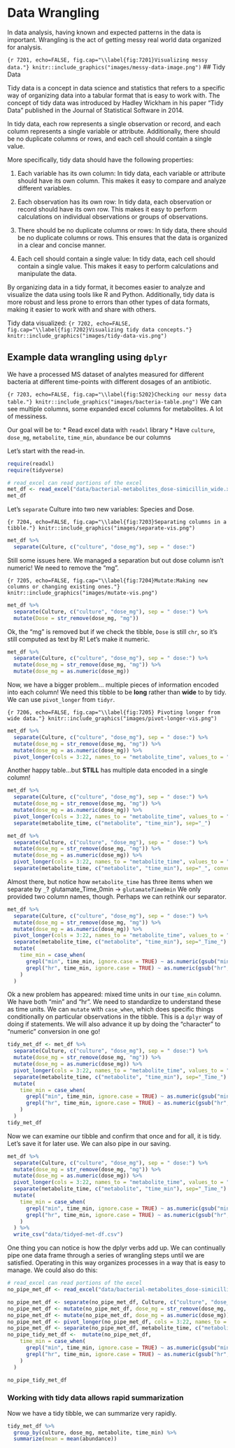 # Data Wrangling
In data analysis, having known and expected patterns in the data is important. Wrangling is the act of getting messy real world data organized for analysis.

```{r 7201, echo=FALSE, fig.cap="\\label{fig:7201}Visualizing messy data."}
knitr::include_graphics("images/messy-data-image.png")
```
## Tidy Data

Tidy data is a concept in data science and statistics that refers to a specific way of organizing data into a tabular format that is easy to work with. The concept of tidy data was introduced by Hadley Wickham in his paper "Tidy Data" published in the Journal of Statistical Software in 2014.

In tidy data, each row represents a single observation or record, and each column represents a single variable or attribute. Additionally, there should be no duplicate columns or rows, and each cell should contain a single value.

More specifically, tidy data should have the following properties:

1. Each variable has its own column: In tidy data, each variable or attribute should have its own column. This makes it easy to compare and analyze different variables.

2. Each observation has its own row: In tidy data, each observation or record should have its own row. This makes it easy to perform calculations on individual observations or groups of observations.

3. There should be no duplicate columns or rows: In tidy data, there should be no duplicate columns or rows. This ensures that the data is organized in a clear and concise manner.

4. Each cell should contain a single value: In tidy data, each cell should contain a single value. This makes it easy to perform calculations and manipulate the data.

By organizing data in a tidy format, it becomes easier to analyze and visualize the data using tools like R and Python. Additionally, tidy data is more robust and less prone to errors than other types of data formats, making it easier to work with and share with others.

Tidy data visualized:
```{r 7202, echo=FALSE, fig.cap="\\label{fig:7202}Visualizing tidy data concepts."}
knitr::include_graphics("images/tidy-data-vis.png")
```

## Example data wrangling using `dplyr`

We have a processed MS dataset of analytes measured for different bacteria at different time-points with different dosages of an antibiotic. 

```{r 7203, echo=FALSE, fig.cap="\\label{fig:5202}Checking our messy data table."}
knitr::include_graphics("images/bacteria-table.png")
```
We can see multiple columns, some expanded excel columns for metabolites. A lot of messiness.

Our goal will be to:
* Read excel data with `readxl` library
* Have `culture`, `dose_mg`, `metabolite`, `time_min`, `abundance` be our columns

Let's start with the read-in.

```r
require(readxl)
require(tidyverse)

# read_excel can read portions of the excel
met_df <- read_excel("data/bacterial-metabolites_dose-simicillin_wide.xlsx")
met_df
```

Let's `separate` Culture into two new variables: Species and Dose.

```{r 7204, echo=FALSE, fig.cap="\\label{fig:7203}Separating columns in a tibble."}
knitr::include_graphics("images/separate-vis.png")
```

```r
met_df %>%
  separate(Culture, c("culture", "dose_mg"), sep = " dose:")
```



Still some issues here. We managed a separation but out dose column isn't numeric!
We need to remove the "mg".

```{r 7205, echo=FALSE, fig.cap="\\label{fig:7204}Mutate:Making new columns or changing existing ones."}
knitr::include_graphics("images/mutate-vis.png")
```

```r
met_df %>%
  separate(Culture, c("culture", "dose_mg"), sep = " dose:") %>%
  mutate(Dose = str_remove(dose_mg, "mg"))
```

Ok, the "mg" is removed but if we check the tibble, `Dose` is still `chr`, so it's still computed as text by R! Let's make it numeric. 

```r
met_df %>%
  separate(Culture, c("culture", "dose_mg"), sep = " dose:") %>%
  mutate(dose_mg = str_remove(dose_mg, "mg")) %>%
  mutate(dose_mg = as.numeric(dose_mg))
```
Now, we have a bigger problem... multiple pieces of information encoded into each column!
We need this tibble to be **long** rather than **wide** to by tidy. We can use `pivot_longer` from `tidyr`.

```{r 7206, echo=FALSE, fig.cap="\\label{fig:7205} Pivoting longer from wide data."}
knitr::include_graphics("images/pivot-longer-vis.png")
```

```r
met_df %>%
  separate(Culture, c("culture", "dose_mg"), sep = " dose:") %>%
  mutate(dose_mg = str_remove(dose_mg, "mg")) %>%
  mutate(dose_mg = as.numeric(dose_mg)) %>%
  pivot_longer(cols = 3:22, names_to = "metabolite_time", values_to = "abundance")
```
Another happy table...but **STILL** has multiple data encoded in a single column!

```r
met_df %>%
  separate(Culture, c("culture", "dose_mg"), sep = " dose:") %>%
  mutate(dose_mg = str_remove(dose_mg, "mg")) %>%
  mutate(dose_mg = as.numeric(dose_mg)) %>%
  pivot_longer(cols = 3:22, names_to = "metabolite_time", values_to = "abundance") %>%
  separate(metabolite_time, c("metabolite", "time_min"), sep="_")
```

```r
met_df %>%
  separate(Culture, c("culture", "dose_mg"), sep = " dose:") %>%
  mutate(dose_mg = str_remove(dose_mg, "mg")) %>%
  mutate(dose_mg = as.numeric(dose_mg)) %>%
  pivot_longer(cols = 3:22, names_to = "metabolite_time", values_to = "abundance") %>%
  separate(metabolite_time, c("metabolite", "time_min"), sep="_", convert = TRUE)
```


Almost there, but notice how `metabolite_time` has three items when we separate by `_`?
glutamate_Time_0min -> `glutamate`_`Time`_`0min`
We only provided two column names, though. Perhaps we can rethink our separator. 
```r
met_df %>%
  separate(Culture, c("culture", "dose_mg"), sep = " dose:") %>%
  mutate(dose_mg = str_remove(dose_mg, "mg")) %>%
  mutate(dose_mg = as.numeric(dose_mg)) %>%
  pivot_longer(cols = 3:22, names_to = "metabolite_time", values_to = "abundance") %>%
  separate(metabolite_time, c("metabolite", "time_min"), sep="_Time_") %>%
  mutate(
    time_min = case_when(
      grepl("min", time_min, ignore.case = TRUE) ~ as.numeric(gsub("min", "", time_min)),
      grepl("hr", time_min, ignore.case = TRUE) ~ as.numeric(gsub("hr", "", time_min)) * 60
    )
  )
```
Ok a new problem has appeared: mixed time units in our `time_min` column. We have both "min" and "hr". We need to standardize to understand these as time units. We can `mutate` with `case_when`, which does specific things conditionally on particular observations in the tibble. This is a `dplyr` way of doing if statements. We will also advance it up by doing the "character" to "numeric" conversion in one go!
```r
tidy_met_df <- met_df %>%
  separate(Culture, c("culture", "dose_mg"), sep = " dose:") %>%
  mutate(dose_mg = str_remove(dose_mg, "mg")) %>%
  mutate(dose_mg = as.numeric(dose_mg)) %>%
  pivot_longer(cols = 3:22, names_to = "metabolite_time", values_to = "abundance") %>%
  separate(metabolite_time, c("metabolite", "time_min"), sep="_Time_") %>%
  mutate(
    time_min = case_when(
      grepl("min", time_min, ignore.case = TRUE) ~ as.numeric(gsub("min", "", time_min)),
      grepl("hr", time_min, ignore.case = TRUE) ~ as.numeric(gsub("hr", "", time_min)) * 60
    )
  )
tidy_met_df
```
Now we can examine our tibble and confirm that once and for all, it is tidy. Let's save it for later use. We can also pipe in our saving.

```r
met_df %>%
  separate(Culture, c("culture", "dose_mg"), sep = " dose:") %>%
  mutate(dose_mg = str_remove(dose_mg, "mg")) %>%
  mutate(dose_mg = as.numeric(dose_mg)) %>%
  pivot_longer(cols = 3:22, names_to = "metabolite_time", values_to = "abundance") %>%
  separate(metabolite_time, c("metabolite", "time_min"), sep="_Time_") %>%
  mutate(
    time_min = case_when(
      grepl("min", time_min, ignore.case = TRUE) ~ as.numeric(gsub("min", "", time_min)),
      grepl("hr", time_min, ignore.case = TRUE) ~ as.numeric(gsub("hr", "", time_min)) * 60
    )
  ) %>%
  write_csv("data/tidyed-met-df.csv")

```

One thing you can notice is how the dplyr verbs add up. We can continually pipe one data frame through a series of wrangling steps until we are satisfied. Operating in this way organizes processes in a way that is easy to manage. We could also do this:

```r
# read_excel can read portions of the excel
no_pipe_met_df <- read_excel("data/bacterial-metabolites_dose-simicillin_wide.xlsx")

no_pipe_met_df <- separate(no_pipe_met_df, Culture, c("culture", "dose_mg"), sep = " dose:")
no_pipe_met_df <- mutate(no_pipe_met_df, dose_mg = str_remove(dose_mg, "mg"))
no_pipe_met_df <- mutate(no_pipe_met_df, dose_mg = as.numeric(dose_mg))
no_pipe_met_df <- pivot_longer(no_pipe_met_df, cols = 3:22, names_to = "metabolite_time", values_to = "abundance")
no_pipe_met_df <- separate(no_pipe_met_df, metabolite_time, c("metabolite", "time_min"), sep="_Time_")
no_pipe_tidy_met_df <-  mutate(no_pipe_met_df,
    time_min = case_when(
      grepl("min", time_min, ignore.case = TRUE) ~ as.numeric(gsub("min", "", time_min)),
      grepl("hr", time_min, ignore.case = TRUE) ~ as.numeric(gsub("hr", "", time_min)) * 60
    )
  )

no_pipe_tidy_met_df
```
### Working with tidy data allows rapid summarization

Now we have a tidy tibble, we can summarize very rapidly.

```r
tidy_met_df %>%
  group_by(culture, dose_mg, metabolite, time_min) %>%
  summarize(mean = mean(abundance))
```